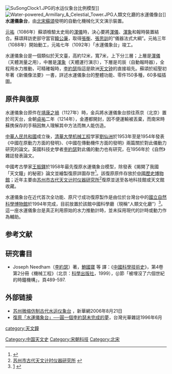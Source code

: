 [[File:SuSongClock1.JPG|right]]的水运仪象台比例模型]]
[[File:Water-powered_Armillary_&_Celestial_Tower.JPG|right]]人類文化廳的水運儀像台]]
'''水運儀象台'''，由[[北宋|北宋]][[蘇頌|蘇頌]]發明的自動化機械化天文演示裝置。

[[元祐_(年號)|元祐]]（1086年）蘇頌檢驗太史局的[[渾儀|渾儀]]時，決心要將[[渾儀|渾儀]]、[[渾象|渾象]]和報時裝置結合。蘇頌拜訪吏部守當官[[韓公廉|韓公廉]]，取得[[張衡|張衡]]、[[張思訓|張思訓]]的“儀器法式大綱”。元祐三年（1088年）開始動工，元祐七年（1092年）「水運儀象台」竣工。

水運儀象台是一個類似於天文臺，高約12米，寬7米，上下分三層；上層是[[渾儀|渾儀]]（天體測量之用），中層是[[渾象|渾象]]（天體運行演示），下層是司辰（自動報時器），全程用水力推動，可精確報時，[[李約瑟|李約瑟]]指這是歐洲[[天文钟|天文钟]]的直接祖先。蘇頌於紹聖初年著《新儀像法要》一書，詳述水運儀象台的整體功能、零件150多種，60多幅插圖。

== 原件與復原 ==
水運儀象台原件在[[靖康之變|靖康之禍]]（1127年）時，金兵將水運儀象台掠往燕京（北京）置於司天台，金朝[[贞祐_(金朝)|貞祐]]二年（1214年），金遷都開封，因不便運輸被丟棄，而南宋時蘇携保存的手稿因無人理解其中方法而無人能仿造。

[[中華人民共和國|中華人民共和國]]成立後，[[清華大學|清華大學]][[机械工程|机械工程]]学家[[劉仙洲|劉仙洲]]於1953年至是1954年發表《中國在原動力方面的發明》、《中國在傳動機件方面的發明》兩篇關於對此儀動力研究的論文。英國科技史學者[[李約瑟|李約瑟]]對此儀的動力也有研究，在1956年於《自然》雜誌發表論文。

中國考古學家[[王振鐸|王振鐸]]於1958年最先復原水運儀象台模型，除發表《揭開了我國「天文鐘」的秘密》論文並繪製復原詳圖存世<ref>{{cite journal |url = http://gb.oversea.cnki.net/KCMS/detail/detail.aspx?filename=WENW195809004&dbcode=CJFD&dbname=CJFD1979 |title=揭开了我国“天文钟”的秘密——宋代水运仪象台复原工作介绍 |author=[[王振鐸|王振鐸]] |journal=《文物参考资料》|year=1958年 |issue=第9期 |location=北京市|publisher=文物出版社|access-date=2020-07-29|archive-date=2021-06-04 |archive-url = https://web.archive.org/web/20210604145346/http://gb.oversea.cnki.net/KCMS/detail/detail.aspx?filename=WENW195809004&dbcode=CJFD&dbname=CJFD1979 |dead-url=no }}</ref>。該復原原件存放於[[中國歷史博物館|中國歷史博物館]]；近年主要由[[苏州市古代天文计时仪器研究所|苏州市古代天文计时仪器研究所]]<ref>[http://www.szkp.org.cn/kepuziyuan/jidi-1.htm 苏州市古代天文计时仪器研究所] {{Wayback|url=http://www.szkp.org.cn/kepuziyuan/jidi-1.htm |date=20061230033129 }}</ref>復原並送至各地科技館或天文館收藏。

水運儀象台在近代首次全功能、原尺寸成功復原製作是由位於台灣台中的[[國立自然科學博物館|國立自然科學博物館]]於1994年完成，目前放置於該館中國科學廳（現稱“人類文化廳”）<ref>[http://exresource.nmns.edu.tw/ShowObject.aspx?id=0b81dd15270b81a9f59b0b81d7da71] {{Wayback|url=http://exresource.nmns.edu.tw/ShowObject.aspx?id=0b81dd15270b81a9f59b0b81d7da71 |date=20160322023620 }}</ref>。這一座水運儀象台是真正利用原始的水力推動計時，並未採用現代的計時或動力作為輔助。

== 参考文献 ==
{{Reflist}}

==研究書目==
* Joseph Needham（[[李約瑟|李約瑟]]）著，[[鮑國寶|鮑國寶]] 等 譯：《[[中國科學技術史|中國科學技術史]]》，第4卷第2分冊《機械工程》（北京：[[科學出版社|科學出版社]]，1999），(j)節「被埋沒了六個世紀的時鐘機構」，頁489-597.

==外部链接==
*[http://news.xinhuanet.com/photo/2006-08/21/content_4989820.htm 苏州微缩仿制古代水运仪象台] {{Wayback|url=http://news.xinhuanet.com/photo/2006-08/21/content_4989820.htm |date=20150214065103 }}，新華網2006年8月21日
*[http://www.sinorama.com.tw/show_issue.php?id=199668506116C.TXT&table=0&cur_page=1&distype=text 復原「水運儀象台」──圓一個李約瑟未完成的夢]{{Dead link|date=2019年11月 |bot=InternetArchiveBot |fix-attempted=yes }}，台灣光華雜誌1996年6月


[[Category:中国天文史|Category:中国天文史]]
[[Category:宋朝科技|Category:宋朝科技]]
[[Category:北宋|Category:北宋]]
[[category:天文鐘|category:天文鐘]]